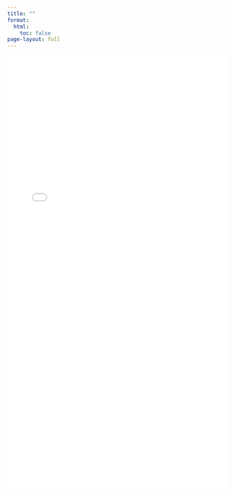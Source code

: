 ```yaml
---
title: ""
format:
  html:
    toc: false
page-layout: full
---
```


<iframe src="doc/CV.pdf" width="100%" height="1000px" style="border: none;">
  This browser does not support PDFs. Please download the PDF to view it: 
  <a href="doc/CV.pdf">Download CV</a>.
</iframe>

<!-- {{< pdf doc/CV.pdf width=100% height=1000 >}} -->
